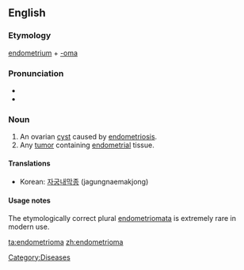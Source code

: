 ==English==

===Etymology===

[[endometrium]] + [[-oma]]

===Pronunciation===
*{{IPA|ˌendəmitriˈəʊmə}}
*{{rhymes|əʊmə}}

===Noun===
{{en-noun}}

# An ovarian [[cyst]] caused by [[endometriosis]].
# Any [[tumor]] containing [[endometrial]] tissue.

====Translations====
*Korean: [[자궁내막종]] (jagungnaemakjong)

====Usage notes====

The etymologically correct plural [[endometriomata]] is extremely rare in modern use.

[[Category:Diseases]]

[[ta:endometrioma]]
[[zh:endometrioma]]